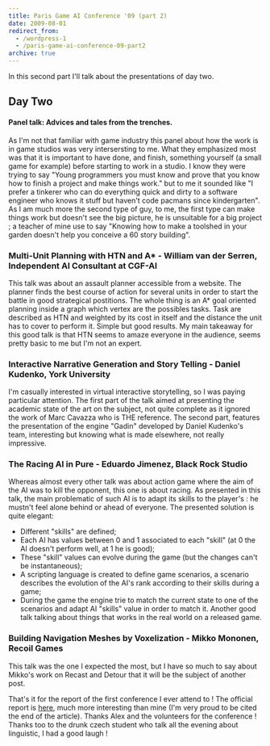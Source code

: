 ```yaml
---
title: Paris Game AI Conference '09 (part 2)
date: 2009-08-01
redirect_from:
  - /wordpress-1
  - /paris-game-ai-conference-09-part2
archive: true
---
```


In this second part I'll talk about the presentations of day two.

## Day Two

#### Panel talk: Advices and tales from the trenches.

As I'm not that familiar with game industry this panel about how the work is in
game studios was very intersersting to me. What they emphasized most was that it
is important to have done, and finish, something yourself (a small game for
example) before starting to work in a studio. I know they were trying to say
"Young programmers you must know and prove that you know how to finish a project
and make things work." but to me it sounded like "I prefer a tinkerer who can do
everything quick and dirty to a software engineer who knows it stuff but haven't
code pacmans since kindergarten". As I am much more the second type of guy, to
me, the first type can make things work but doesn't see the big picture, he is
unsuitable for a big project ; a teacher of mine use to say "Knowing how to make
a toolshed in your garden doesn't help you conceive a 60 story building".

### Multi-Unit Planning with HTN and A\* - William van der Serren, Independent AI Consultant at CGF-AI

This talk was about an assault planner accessible from a website. The planner
finds the best course of action for several units in order to start the battle
in good strategical postitions. The whole thing is an A\* goal oriented planning
inside a graph which vertex are the possibles tasks. Task are described as HTN
and weighted by its cost in itself and the distance the unit has to cover to
perform it. Simple but good results. My main takeaway for this good talk is that
HTN seems to amaze everyone in the audience, seems pretty basic to me but I'm
not an expert.

### Interactive Narrative Generation and Story Telling - Daniel Kudenko, York University

I'm casually interested in virtual interactive storytelling, so I was paying
particular attention. The first part of the talk aimed at presenting the
academic state of the art on the subject, not quite complete as it ignored the
work of Marc Cavazza who is THE reference. The second part, features the
presentation of the engine "Gadin" developed by Daniel Kudenko's team,
interesting but knowing what is made elsewhere, not really impressive.

### The Racing AI in Pure - Eduardo Jimenez, Black Rock Studio

Whereas almost every other talk was about action game where the aim of the AI
was to kill the opponent, this one is about racing. As presented in this talk,
the main problematic of such AI is to adapt its skills to the player's : he
mustn't feel alone behind or ahead of everyone. The presented solution is quite
elegant:

- Different "skills" are defined;
- Each AI has values between 0 and 1 associated to each "skill" (at 0 the AI
  doesn't perform well, at 1 he is good);
- These "skill" values can evolve during the game (but the changes can't be
  instantaneous);
- A scripting language is created to define game scenarios, a scenario describes
  the evolution of the AI's rank according to their skills during a game;
- During the game the engine trie to match the current state to one of the
  scenarios and adapt AI "skills" value in order to match it. Another good talk
  talking about things that works in the real world on a released game.

### Building Navigation Meshes by Voxelization - Mikko Mononen, Recoil Games

This talk was the one I expected the most, but I have so much to say about
Mikko's work on Recast and Detour that it will be the subject of another post.

That's it for the report of the first conference I ever attend to ! The official
report is [here](http://aigamedev.com/open/coverage/paris09-report/), much more
interesting than mine (I'm very proud to be cited the end of the article).
Thanks Alex and the volunteers for the conference ! Thanks too to the drunk
czech student who talk all the evening about linguistic, I had a good laugh !
